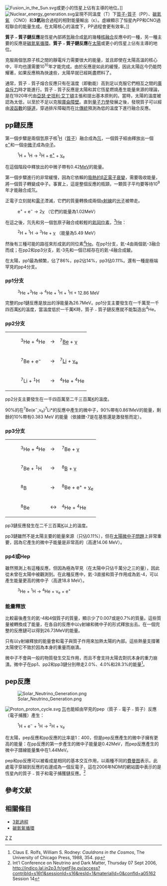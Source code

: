 {{NoteTA|G1=物理學}}
[[File:Fusion_in_the_Sun.svg|thumb]]或更小的恆星上佔有主導的地位。]]
[[File:Nuclear_energy_generation.svg|right]]呈現不同溫度（T）下[[質子-質子鏈反應|質子-質子]]（PP）、[[碳氮氧循環|碳氮氧]] （CNO）和'''3氦'''融合過程的相對能量輸出（ε）。虛線顯示了恒星內PP和CNO過程聯合的能量生成。在太陽核心的溫度下，PP過程會更有效率。]]

'''質子﹣質子鏈反應'''是恆星內部將[[氫|氫]]融合成[[氦|氦]]的幾種[[核融合|核融合]]反應中的一種，另一種主要的反應是[[碳氮氧循環|碳氮氧循環]]。'''質子﹣質子鏈反應'''在[[太陽|太陽]]或更小的恆星上佔有主導的地位。

克服兩個氫原子核之間的靜電斥力需要很大的能量，並且即使在太陽高溫的核心中，平均也還需要10<sup>10</sup>年才能完成。由於反應是如此的緩慢，因此太陽迄今仍能閃耀著，如果反應稍為快速些，太陽早就已經耗盡燃料了。

通常，質子﹣質子熔合反應只有在溫度（即動能）高到足以克服它們相互之間的[[庫侖定律|庫侖斥力]]時才能進行。質子﹣質子反應是太陽和其它恆星燃燒產生能量來源的理論，是在1920年代由[[亚瑟·爱丁顿|亞瑟·史坦利·艾丁頓]]主張和提出基本原則的。當時，太陽的溫度被認為太低，以至於不足以克服[[庫侖障壁|庫侖障壁]]。直到[[量子力學|量子力學]]發展之後，發現質子可以經由[[波函數|波函數]]的[[量子穿隧效應|隧道]]，穿過排斥障礙而在比[[古典物理|傳統]]預測為低的溫度下進行融合反應。

== pp鏈反應 ==

第一個步驟是兩個氫原子核<sup>1</sup>[[氫|H]]（[[質子|質子]]）融合成為[[氘|氘]]，一個質子經由釋放出一個 [[正電子|e<sup>+</sup>]]和一個[[中微子|中微子]]成為[[中子|中子]]。

:<sup>1</sup>H + <sup>1</sup>H → <sup>2</sup>H + [[正電子|e<sup>+</sup>]] + [[微中子|ν<sub>e</sub>]] 

在這個階段中釋放出的中微子帶有0.42[[電子伏特|MeV]]的能量。

第一個步驟進行的非常緩慢，因為它依賴的[[正電子發射|吸熱的β正電子衰變]]，需要吸收能量，將一個質子轉變成中子。事實上，這是整個反應的瓶頸，一顆質子平均要等待10<sup>9</sup>年才能融合成氘。

正電子立刻就和[[電子|電子]]湮滅，它們的質量轉換成兩個[[γ射線|γ射線]]的[[光子|光子]]被帶走。

:e<sup>+</sup> + e<sup>−</sup> → 2[[γ射線|γ]] （它們的能量為1.02MeV）

在這之後，氘先和另一個氫原子融合成較輕的[[氦|氦]][[同位素|同位素]]，[[氦-3|<sup>3</sup>He]]：

:<sup>2</sup>H + <sup>1</sup>H → <sup>3</sup>He + [[γ射線|γ]] （能量為5.49 MeV）

然後有三種可能的路徑來形成氦的同位素[[氦|<sup>4</sup>He]]。在pp1分支，氦-4由兩個氦-3融合而成；在pp2和pp3分支，氦-3先和一個已經存在的氦-4融合成鈹。

在太陽，pp1最為頻繁，佔了86%，pp2佔14%，pp3佔0.11%。還有一種是極端罕見的pp4分支。

=== pp1分支 ===
:<sup>3</sup>He +<sup>3</sup>He → <sup>4</sup>He + <sup>1</sup>H + <sup>1</sup>H + 12.86 MeV
完整的pp1鏈反應是放出的淨能量為26.7MeV。pp1分支主要發生在一千萬至一千四百萬[[熱力學溫標|K]]的溫度，當溫度低於一千萬K時，質子﹣質子鏈反應就不能製造出<sup>4</sup>He。

=== pp2分支 ===

{| border="0"
|-----
|       
| <sup>3</sup>He + <sup>4</sup>He || →
| <sup>7</sup>[[鈹|Be]] + [[γ射線|γ]]
|-----
|       
| <sup>7</sup>Be + e<sup>−</sup> || →
| <sup>7</sup>[[鋰|Li]] + [[微中子|ν<sub>e</sub>]]
|-----
|       
| <sup>7</sup>Li + <sup>1</sup>H || →
| <sup>4</sup>He + <sup>4</sup>He
|}
pp2分支主要發生在一千四百萬至二千三百萬[[熱力學溫標|K]]的溫度。

90%的在<sup>7</sup>Be(e<sup>−</sup>,ν<sub>e</sub>)<sup>7</sup>Li*的反應中產生的微中子，90%帶有0.861MeV的能量，剩餘的10%帶有0.383 MeV 的能量（依據鋰-7是在基態還是激發態而定）。

=== pp3分支 ===

{| border="0"
|-----
|       
| <sup>3</sup>He + <sup>4</sup>He || →
| <sup>7</sup>Be + [[γ射線|γ]]
|-----
|       
| <sup>7</sup>Be + <sup>1</sup>H || → ||  <sup>8</sup>[[硼|B]] + [[γ射線|γ]]
|-----
|       
| <sup>8</sup>B || →
| <sup>8</sup>Be + e<sup>+</sup> + [[微中子|ν<sub>e</sub>]]
|-----
|       
| <sup>8</sup>Be || ↔ ||  <sup>4</sup>He + <sup>4</sup>He
|}
pp3鏈反應發生在二千三百萬[[熱力學溫標|K]]以上的溫度。

pp3鏈雖然不是太陽主要的能量來源（只佔0.11%），但在[[太阳中微子问题|太陽微中子問題]]上非常重要，因為它產生的微中子能量是非常高的（高達14.06 MeV）。

=== pp4或Hep ===
雖然預測上有這種反應，但因為極為罕見（在太陽中只佔千萬分之三的量），因此從未曾在太陽中被觀測到。在此種反應中，氦-3直接和質子作用成為氦-4，可以產生能量更高的微中子（高達18.8 MeV）。
:<sup>3</sup>He + <sup>1</sup>H → <sup>4</sup>He + ν<sub>e</sub> + e<sup>+</sup>

=== 能量釋放 ===
比較最後產生的氦-4和4個質子的質量，顯示少了0.007或是0.7%的質量。這些質量被轉換成了能量，在各自的反應中以γ射線和微中子的形式釋放出去。在一個完整的反應鏈可以得到26.73MeV的能量。

只有以γ射線釋放的能量會和電子與質子作用來加熱太陽的內部。這些熱量支撐著太陽使它不致於因為本身的重量而崩潰。

微中子不會與一般的物質發生交互作用，而且不會支持太陽去對抗本身的重力崩潰。微中子在pp1、pp2和pp3鏈分別帶走2.0%、4.0%和28.3%的能量<ref>Claus E. Rolfs, William S. Rodney: ''Cauldrons in the Cosmos'', The University of Chicago Press, 1988, 354. pp</ref>。

== pep反應 ==

[[File:Solar_Neutrino_Generation.png|thumb]]


[[File:Proton_proton_cycle.svg|thumb]]
[[氘|氘]]也能經由罕見的pep（質子﹣電子﹣質子）反應（電子捕獲）產生：
:<sup>1</sup>H + e<sup>−</sup> + <sup>1</sup>H → <sup>2</sup>H + ν<sub>e</sub> 
在太陽，pep反應和pp反應的比率是1：400，但是pep反應產生的微中子擁有更高的能量：在pp反應的第一步產生的微中子能量是0.42MeV，而pep反應產生的微中子譜線能量集中在1.44MeV。

pep和pp反應可以被看成是相同的基本交互作用，以兩種不同的[[費曼图|費曼图]]表示。此處電子穿越到反應的右邊成為一個反電子，這在2006年NDM的網站圖中表示的是恆星內的質子﹣質子和電子捕獲鏈反應。<ref>Int'l Conference on Neutrino and Dark Matter, Thursday 07 Sept 2006, http://indico.lal.in2p3.fr/getFile.py/access?contribId=s16t1&sessionId=s16&resId=1&materialId=0&confId=a05162 {{Wayback|url=http://indico.lal.in2p3.fr/getFile.py/access?contribId=s16t1&sessionId=s16&resId=1&materialId=0&confId=a05162 |date=20090804112919 }} Session 14</ref>

== 參考文献 ==
{{Commons category|Proton-proton chain reaction}}
{{reflist}}

== 相關條目 ==
* [[3氦過程|3氦過程]]
* [[碳氮氧循環|碳氮氧循環]]
{{原子核物理学}}
[[Category:核合成|Z]]
[[Category:核聚变|Z]]